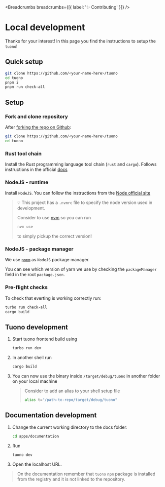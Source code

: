 
<MetaTags
  title="Tuono - Contributing - Local development"
  canonical="https://tuono.dev/documentation/contributing/local-development"
  description="The project is massive - if you like it, do consider contributing!"
/>


<Breadcrumbs breadcrumbs={[{ label: '✨ Contributing' }]} />

# Local development

Thanks for your interest! In this page you find the instructions to setup the `tuono`!

## Quick setup

```sh
git clone https://github.com/<your-name-here>/tuono
cd tuono
pnpm i
pnpm run check-all
```

## Setup

### Fork and clone repository

After [forking the repo on Github](https://docs.github.com/en/pull-requests/collaborating-with-pull-requests/working-with-forks/fork-a-repo):

```sh
git clone https://github.com/<your-name-here>/tuono
cd tuono
```

### Rust tool chain

Install the Rust programming language tool chain (`rust` and `cargo`).
Follows instructions in the official [docs](https://rustup.rs/)

### NodeJS - runtime

Install `NodeJS`.
You can follow the instructions from the [Node official site](https://nodejs.org/en/download/package-manager)

> 💡 This project has a `.nvmrc` file to specify the node version used in development.
>
> Consider to use [nvm](https://github.com/nvm-sh/nvm) so you can run
>
> ```sh
> nvm use
> ```
>
> to simply pickup the correct version!

### NodeJS - package manager

We use [`pnpm`](https://pnpm.io) as `NodeJS` package manager.

You can see which version of yarn we use by checking the `packageManager` field in the root `package.json`.

### Pre-flight checks

To check that everting is working correctly run:

```sh
turbo run check-all
cargo build
```

## Tuono development

1. Start tuono frontend build using

   ```sh
   turbo run dev
   ```

1. In another shell run

   ```sh
   cargo build
   ```

1. You can now use the binary inside `/target/debug/tuono` in another folder on your local machine

   > Consider to add an alias to your shell setup file
   >
   > ```sh
   > alias t="/path-to-repo/target/debug/tuono"
   > ```

## Documentation development

1. Change the current working directory to the docs folder:

   ```sh
   cd apps/documentation
   ```

2. Run

   ```sh
   tuono dev
   ```

3. Open the localhost URL.

> On the documentation remember that `tuono` `npm` package is installed from the registry and
> it is not linked to the repository.
